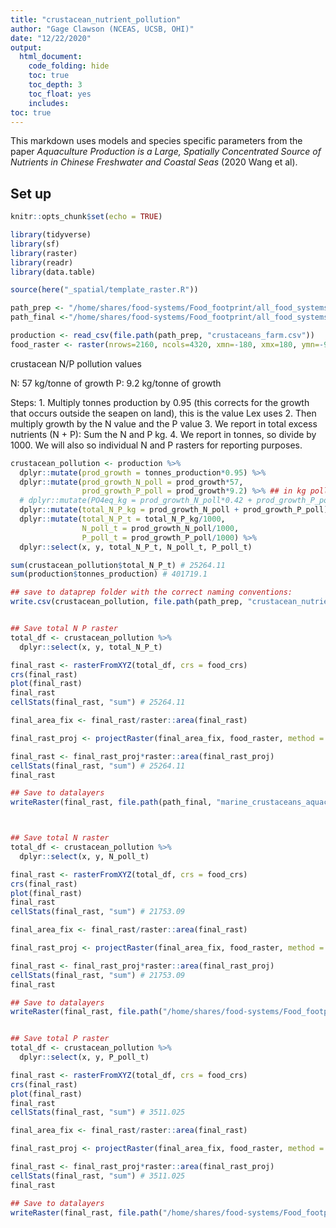 ```yaml
---
title: "crustacean_nutrient_pollution"
author: "Gage Clawson (NCEAS, UCSB, OHI)"
date: "12/22/2020"
output: 
  html_document:
    code_folding: hide
    toc: true
    toc_depth: 3
    toc_float: yes
    includes: 
toc: true
---
```


This markdown uses models and species specific parameters from the paper *Aquaculture Production is a Large, Spatially Concentrated Source of Nutrients in Chinese Freshwater and Coastal Seas* (2020 Wang et al). 

## Set up

```r
knitr::opts_chunk$set(echo = TRUE)

library(tidyverse)
library(sf)
library(raster)
library(readr)
library(data.table)

source(here("_spatial/template_raster.R"))

path_prep <- "/home/shares/food-systems/Food_footprint/all_food_systems/dataprep/aquaculture/marine/crustaceans"
path_final <-"/home/shares/food-systems/Food_footprint/all_food_systems/datalayers"

production <- read_csv(file.path(path_prep, "crustaceans_farm.csv"))
food_raster <- raster(nrows=2160, ncols=4320, xmn=-180, xmx=180, ymn=-90, ymx=90)
```

crustacean N/P pollution values

N: 57 kg/tonne of growth
P: 9.2 kg/tonne of growth

Steps: 
1. Multiply tonnes production by 0.95 (this corrects for the growth that occurs outside the seapen on land), this is the value Lex uses
2. Then multiply growth by the N value and the P value
3. We report in total excess nutrients (N + P): Sum the N and P kg.
4. We report in tonnes, so divide by 1000. We will also so individual N and P rasters for reporting purposes.

```r

crustacean_pollution <- production %>%
  dplyr::mutate(prod_growth = tonnes_production*0.95) %>%
  dplyr::mutate(prod_growth_N_poll = prod_growth*57,
                prod_growth_P_poll = prod_growth*9.2) %>% ## in kg pollution now
  # dplyr::mutate(PO4eq_kg = prod_growth_N_poll*0.42 + prod_growth_P_poll*3.07) %>% Don't do this anymore (01/14/2021)
  dplyr::mutate(total_N_P_kg = prod_growth_N_poll + prod_growth_P_poll) %>%
  dplyr::mutate(total_N_P_t = total_N_P_kg/1000,
                N_poll_t = prod_growth_N_poll/1000, 
                P_poll_t = prod_growth_P_poll/1000) %>%
  dplyr::select(x, y, total_N_P_t, N_poll_t, P_poll_t)

sum(crustacean_pollution$total_N_P_t) # 25264.11
sum(production$tonnes_production) # 401719.1

## save to dataprep folder with the correct naming conventions: 
write.csv(crustacean_pollution, file.path(path_prep, "crustacean_nutrient.csv"))


## Save total N P raster
total_df <- crustacean_pollution %>% 
  dplyr::select(x, y, total_N_P_t)

final_rast <- rasterFromXYZ(total_df, crs = food_crs)
crs(final_rast)
plot(final_rast)
final_rast
cellStats(final_rast, "sum") # 25264.11

final_area_fix <- final_rast/raster::area(final_rast)

final_rast_proj <- projectRaster(final_area_fix, food_raster, method = "ngb")

final_rast <- final_rast_proj*raster::area(final_rast_proj)
cellStats(final_rast, "sum") # 25264.11
final_rast

## Save to datalayers 
writeRaster(final_rast, file.path(path_final, "marine_crustaceans_aquaculture_meat_nutrient.tif"), overwrite = T)



## Save total N raster
total_df <- crustacean_pollution %>% 
  dplyr::select(x, y, N_poll_t)

final_rast <- rasterFromXYZ(total_df, crs = food_crs)
crs(final_rast)
plot(final_rast)
final_rast
cellStats(final_rast, "sum") # 21753.09

final_area_fix <- final_rast/raster::area(final_rast)

final_rast_proj <- projectRaster(final_area_fix, food_raster, method = "ngb")

final_rast <- final_rast_proj*raster::area(final_rast_proj)
cellStats(final_rast, "sum") # 21753.09
final_rast

## Save to datalayers 
writeRaster(final_rast, file.path("/home/shares/food-systems/Food_footprint/all_food_systems/predatalayers/marine_crustaceans_aquaculture_meat_nutrientN.tif"), overwrite = T)


## Save total P raster
total_df <- crustacean_pollution %>% 
  dplyr::select(x, y, P_poll_t)

final_rast <- rasterFromXYZ(total_df, crs = food_crs)
crs(final_rast)
plot(final_rast)
final_rast
cellStats(final_rast, "sum") # 3511.025

final_area_fix <- final_rast/raster::area(final_rast)

final_rast_proj <- projectRaster(final_area_fix, food_raster, method = "ngb")

final_rast <- final_rast_proj*raster::area(final_rast_proj)
cellStats(final_rast, "sum") # 3511.025
final_rast

## Save to datalayers 
writeRaster(final_rast, file.path("/home/shares/food-systems/Food_footprint/all_food_systems/predatalayers/marine_crustaceans_aquaculture_meat_nutrientP.tif"), overwrite = T)
```

